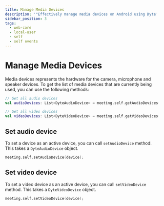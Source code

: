 ```yaml
---
title: Manage Media Devices
description: '"Effectively manage media devices on Android using Dyte''s documentation'
sidebar_position: 3
tags:
  - web-core
  - local-user
  - self
  - self events
---
```


# Manage Media Devices

Media devices represents the hardware for the camera, microphone and speaker
devices. To get the list of media devices that are currently being used, you can
use the following methods:

```kotlin
// Get all audio devices
val audioDevices: List<DyteAudioDevice> = meeting.self.getAudioDevices();

// Get all video devices
val videoDevices: List<DyteVideoDevice> = meeting.self.getVideoDevices();
```

## Set audio device

To set a device as an active device, you can call `setAudioDevice` method. This
takes a `DyteAudioDevice` object.

```kotlin
meeting.self.setAudioDevice(device);
```

## Set video device

To set a video device as an active device, you can call `setVideoDevice` method.
This takes a `DyteVideoDevice` object.

```kotlin
meeting.self.setVideoDevice(device);
```

<head>
  <title>Android Core Manage Media Devices</title>
  <meta name="description" content="Effectively manage media devices on Android using Dyte's documentation, ensuring seamless user experiences."/>
</head>

